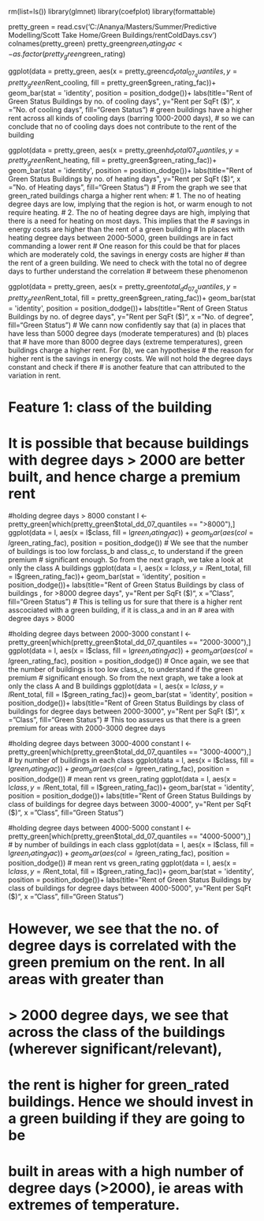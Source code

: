 rm(list=ls())
library(glmnet)
library(coefplot)
library(formattable)

pretty_green = read.csv('C:/Ananya/Masters/Summer/Predictive Modelling/Scott Take Home/Green Buildings/rentColdDays.csv')
colnames(pretty_green)
pretty_green$green_rating_fac <- as.factor(pretty_green$green_rating)

ggplot(data = pretty_green, aes(x = pretty_green$cd_total_07_quantiles, y = pretty_green$Rent_cooling, fill = pretty_green$green_rating_fac))+
  geom_bar(stat = 'identity', position = position_dodge())+ 
  labs(title="Rent of Green Status Buildings by no. of cooling days", 
       y="Rent per SqFt ($)",
       x = "No. of cooling days",
       fill="Green Status")
# green buildings have a higher rent across all kinds of cooling days (barring 1000-2000 days),
# so we can conclude that no of cooling days does not contribute to the rent of the building

ggplot(data = pretty_green, aes(x = pretty_green$hd_total07_quantiles, 
                                y = pretty_green$Rent_heating, 
                                fill = pretty_green$green_rating_fac))+
  geom_bar(stat = 'identity', position = position_dodge())+
  labs(title="Rent of Green Status Buildings by no. of heating days", 
       y="Rent per SqFt ($)",
       x = "No. of Heating days",
       fill="Green Status")
# From the graph we see that green_rated buildings charga a higher rent when:
# 1. The no of heating degree days are low, implying that the region is hot, or warm enough to not require heating.
# 2. The no of heating degree days are high, implying that there is a need for heating on most days. This implies that the 
# savings in energy costs are higher than the rent of a green building
# In places with heating degree days between 2000-5000, green buildings are in fact commanding a lower rent
# One reason for this could be that for places which are moderately cold, the savings in energy costs are higher 
# than the rent of a green building. We need to check with the total no of degree days to further understand the correlation
# betweem these phenomenon

ggplot(data = pretty_green, aes(x = pretty_green$total_dd_07_quantiles, 
                                y = pretty_green$Rent_total, 
                                fill = pretty_green$green_rating_fac))+
  geom_bar(stat = 'identity', position = position_dodge())+
  labs(title="Rent of Green Status Buildings by no. of degree days", 
       y="Rent per SqFt ($)",
       x = "No. of degree",
       fill="Green Status")
# We cann now confidently say that (a) in places that have less than 5000 degree days (moderate temperatures) and (b) places that 
# have more than 8000 degree days (extreme temperatures), green buildings charge a higher rent. For (b), we can hypothesise
# the reason for higher rent is the savings in energy costs. We will not hold the degree days constant and check if there
# is another feature that can attributed to the variation in rent.

# Feature 1: class of the building
# It is possible that because buildings with degree days > 2000 are better built, and hence charge a premium rent

#holding degree days > 8000 constant
l <- pretty_green[which(pretty_green$total_dd_07_quantiles == ">8000"),]
ggplot(data = l, aes(x = l$class, fill = l$green_rating_fac)) +
  geom_bar(aes(col = l$green_rating_fac), position = position_dodge())
# We see that the number of buildings is too low forclass_b and class_c, to understand if the green premium
# significant enough. So from the next graph, we take a look at only the class A buildings
ggplot(data = l, aes(x = l$class,  y = l$Rent_total,
                     fill = l$green_rating_fac))+
  geom_bar(stat = 'identity', position = position_dodge())+
  labs(title="Rent of Green Status Buildings by class of buildings , for >8000 degree days", 
       y="Rent per SqFt ($)",
       x = "Class",
       fill="Green Status")
# This is telling us for sure that there is a higher rent asscociated with a green building, if it is class_a and in an 
# area with degree days > 8000

#holding degree days between 2000-3000 constant
l <- pretty_green[which(pretty_green$total_dd_07_quantiles == "2000-3000"),]
ggplot(data = l, aes(x = l$class, fill = l$green_rating_fac)) +
  geom_bar(aes(col = l$green_rating_fac), position = position_dodge())
# Once again, we see that the number of buildings is too low class_c, to understand if the green premium
# significant enough. So from the next graph, we take a look at only the class A and B buildings
ggplot(data = l, aes(x = l$class,  y = l$Rent_total,
                                fill = l$green_rating_fac))+
  geom_bar(stat = 'identity', position = position_dodge())+
  labs(title="Rent of Green Status Buildings by class of buildings for degree days between 2000-3000", 
       y="Rent per SqFt ($)",
       x = "Class",
       fill="Green Status")
# This too assures us that there is a green premium for areas with 2000-3000 degree days

#holding degree days between 3000-4000 constant
l <- pretty_green[which(pretty_green$total_dd_07_quantiles == "3000-4000"),]
# by number of buildings in each class
ggplot(data = l, aes(x = l$class, fill = l$green_rating_fac)) +
  geom_bar(aes(col = l$green_rating_fac), position = position_dodge())
# mean rent vs green_rating
ggplot(data = l, aes(x = l$class,  y = l$Rent_total,
                     fill = l$green_rating_fac))+
  geom_bar(stat = 'identity', position = position_dodge())+
  labs(title="Rent of Green Status Buildings by class of buildings for degree days between 3000-4000", 
       y="Rent per SqFt ($)",
       x = "Class",
       fill="Green Status")

#holding degree days between 4000-5000 constant
l <- pretty_green[which(pretty_green$total_dd_07_quantiles == "4000-5000"),]
# by number of buildings in each class
ggplot(data = l, aes(x = l$class, fill = l$green_rating_fac)) +
  geom_bar(aes(col = l$green_rating_fac), position = position_dodge())
# mean rent vs green_rating
ggplot(data = l, aes(x = l$class,  y = l$Rent_total,
                     fill = l$green_rating_fac))+
  geom_bar(stat = 'identity', position = position_dodge())+
  labs(title="Rent of Green Status Buildings by class of buildings for degree days between 4000-5000", 
       y="Rent per SqFt ($)",
       x = "Class",
       fill="Green Status")

# However, we see that the no. of degree days is correlated with the green premium on the rent. In all areas with greater than
# > 2000 degree days, we see that across the class of the buildings (wherever significant/relevant), 
# the rent is higher for green_rated buildings. Hence we should invest in a green building if they are going to be 
# built in areas with a high number of degree days (>2000), ie areas with extremes of temperature.